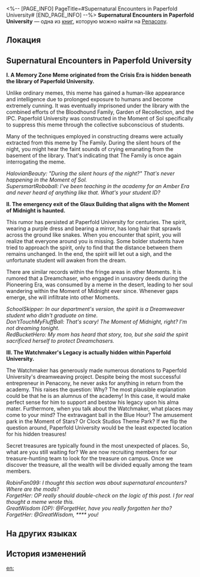 <%-- [PAGE_INFO]
PageTitle=#Supernatural Encounters in Paperfold University#
[END_PAGE_INFO] --%>
{{Дополнить}}
{{Книга Инфобокс
|id           = 334
|partIds      = 190611
|Название     = 
|Изображение  = Предмет Газета.png
|Мир          = Penacony
|Томов        = 1
|Автор        = <!--нужно добавить-->
|Описание     = A discussion thread regarding supernatural encounters, posted on the Paperfold University forum.
|Том1         = {{tx}}
|Источник1    = {{tx|Отсутствует источник}}
|Персонажи    = 
|Фракции      = Interastral Peace Corporation; Penacony; The Family
}}
'''Supernatural Encounters in Paperfold University''' — одна из [[Книги|книг]], которую можно найти на [[Penacony]].

==Локация==
{{Отметка карты|<!--название карты-->|<!--id отметки-->}}

==Supernatural Encounters in Paperfold University==
'''I. A Memory Zone Meme originated from the Crisis Era is hidden beneath the library of Paperfold University.'''

Unlike ordinary memes, this meme has gained a human-like appearance and intelligence due to prolonged exposure to humans and become extremely cunning. It was eventually imprisoned under the library with the combined efforts of the Bloodhound Family, Garden of Recollection, and the IPC. Paperfold University was constructed in the Moment of Sol specifically to suppress this meme through the collective subconscious of students.

Many of the techniques employed in constructing dreams were actually extracted from this meme by The Family. During the silent hours of the night, you might hear the faint sounds of crying emanating from the basement of the library. That's indicating that The Family is once again interrogating the meme.

''HalovianBeauty: "During the silent hours of the night?" That's never happening in the Moment of Sol.''<br />
''SupersmartRoboball: I've been teaching in the academy for an Amber Era and never heard of anything like that. What's your student ID?''


'''II. The emergency exit of the Glaux Building that aligns with the Moment of Midnight is haunted.'''

This rumor has persisted at Paperfold University for centuries. The spirit, wearing a purple dress and bearing a mirror, has long hair that sprawls across the ground like snakes. When you encounter that spirit, you will realize that everyone around you is missing. Some bolder students have tried to approach the spirit, only to find that the distance between them remains unchanged. In the end, the spirit will let out a sigh, and the unfortunate student will awaken from the dream.

There are similar records within the fringe areas in other Moments. It is rumored that a Dreamchaser, who engaged in unsavory deeds during the Pioneering Era, was consumed by a meme in the desert, leading to her soul wandering within the Moment of Midnight ever since. Whenever gaps emerge, she will infiltrate into other Moments.

''SchoolSkipper: In our department's version, the spirit is a Dreamweaver student who didn't graduate on time.''<br />
''Don'tTouchMyFluffBall: That's scary! The Moment of Midnight, right? I'm not dreaming tonight.''<br />
''RedBucketHero: My mom has heard that story, too, but she said the spirit sacrificed herself to protect Dreamchasers.''

'''III. The Watchmaker's Legacy is actually hidden within Paperfold University.'''

The Watchmaker has generously made numerous donations to Paperfold University's dreamweaving project. Despite being the most successful entrepreneur in Penacony, he never asks for anything in return from the academy. This raises the question: Why? The most plausible explanation could be that he is an alumnus of the academy! In this case, it would make perfect sense for him to support and bestow his legacy upon his alma mater. Furthermore, when you talk about the Watchmaker, what places may come to your mind? The extravagant ball in the Blue Hour? The amusement park in the Moment of Stars? Or Clock Studios Theme Park? If we flip the question around, Paperfold University would be the least expected location for his hidden treasures!

Secret treasures are typically found in the most unexpected of places. So, what are you still waiting for? We are now recruiting members for our treasure-hunting team to look for the treasure on campus. Once we discover the treasure, all the wealth will be divided equally among the team members.

''RobinFan099: I thought this section was about supernatural encounters? Where are the mods?''<br />
''ForgetHer: OP really should double-check on the logic of this post. I for real thought a meme wrote this.''<br />
''GreatWisdom (OP): @ForgetHer, have you really forgotten her tho?''<br />
''ForgetHer: @GreatWisdom, **** you!''

==На других языках==
{{На других языках
|en   = Supernatural Encounters in Paperfold University
|zhs  = 折纸大学灵异事件征集帖
|zht  = 摺紙大學靈異事件徵求文
|ja   = 折り紙大学怪奇現象募集スレ
|ko   = 종이접기 아카데미 보물찾기 팀원 모집 공고
|es   = Encuentros sobrenaturales en la Academia de Origami
|fr   = Rencontres surnaturelles à l'Université Origami
|ru   = Необъяснимые явления в Академии оригами
|th   = โพสต์รวมเรื่องลี้ลับของมหาวิทยาลัย Paperfold
|vi   = Câu Chuyện Siêu Nhiên Ở Học Viện Gấp Giấy
|de   = Übernatürliche Begegnungen in der Origami-Akademie
|id   = Kumpulan Fenomena Supranatural di Paperfold University
|pt   = Encontros Sobrenaturais na Academia Dobradura
}}

==История изменений==
{{История изменений|3.5}}

[[en:]]